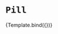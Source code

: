 

<Meta title="WIP/Pill/Primary" component={Pill} />


# `Pill`

<Canvas>
  <Story
    name="default"
    args={{
      label: 'Your tokens',
      borderColor: 'sporeBlack',
    }}
  >
    {Template.bind({})}
  </Story>
</Canvas>

<ArgsTable story="default" />
